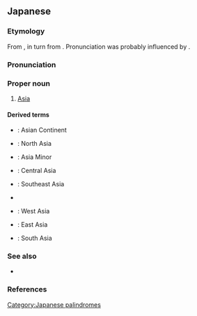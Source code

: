 ==Japanese==
{{DEFAULTSORT:あじあ}}
{{wikipedia|lang=ja}}
{{wikipedia|Asia}}

===Etymology===
{{ja-spellings|亜細亜|notes=亜細亜 – ateji}}
From {{bor|ja|zh|亞細亞}}, in turn from {{der|ja|la|Asia}}. Pronunciation was probably influenced by {{der|ja|nl|Azië}}.

===Pronunciation===
{{ja-pron|acc=1|acc_ref=NHK,SMK5}}

===Proper noun===
{{ja-pos|proper}}

# [[Asia]]

====Derived terms====
{{der-top}}
* {{ja-r|アジア大陸|^アジア たいりく}}: Asian Continent
* {{ja-r|北アジア|^きた ^アジア}}: North Asia
* {{ja-r|小アジア|^しょう ^アジア}}: Asia Minor
* {{ja-r|中%央 アジア|ちゅう%おう ^アジア}}: Central Asia
* {{ja-r|東%南アジア|^とう%なん ^アジア}}: Southeast Asia
* {{ja-r|特%定アジア|^とく%てい ^アジア}}
* {{ja-r|西アジア|^にし ^アジア}}: West Asia
* {{ja-r|東アジア|^ひがし ^アジア}}: East Asia
* {{ja-r|南アジア|^みなみ ^アジア}}: South Asia
{{der-bottom}}

===See also===
* {{ja-r|東%洋|とう%よう}}

===References===
<references/>

{{topics|ja|Asia|Continents}}

[[Category:Japanese palindromes]]